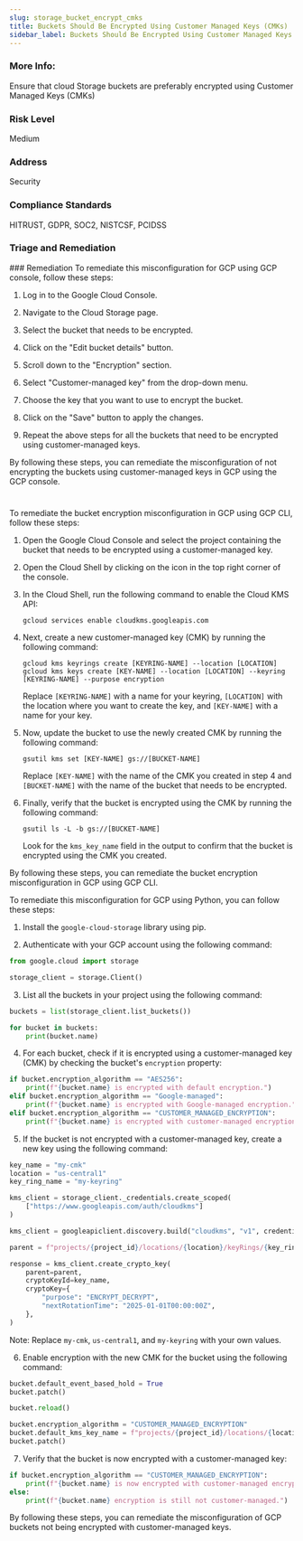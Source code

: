 ```yaml
---
slug: storage_bucket_encrypt_cmks
title: Buckets Should Be Encrypted Using Customer Managed Keys (CMKs)
sidebar_label: Buckets Should Be Encrypted Using Customer Managed Keys (CMKs)
---
```


### More Info:

Ensure that cloud Storage buckets are preferably encrypted using Customer Managed Keys (CMKs)

### Risk Level

Medium

### Address

Security

### Compliance Standards

HITRUST, GDPR, SOC2, NISTCSF, PCIDSS

### Triage and Remediation
<Tabs>
<Tab title='Remediation'>
### Remediation

<AccordionGroup>
<Accordion title='Using Console' defaultOpen='true'>
To remediate this misconfiguration for GCP using GCP console, follow these steps:

1. Log in to the Google Cloud Console.

2. Navigate to the Cloud Storage page.

3. Select the bucket that needs to be encrypted.

4. Click on the "Edit bucket details" button.

5. Scroll down to the "Encryption" section.

6. Select "Customer-managed key" from the drop-down menu.

7. Choose the key that you want to use to encrypt the bucket.

8. Click on the "Save" button to apply the changes.

9. Repeat the above steps for all the buckets that need to be encrypted using customer-managed keys.

By following these steps, you can remediate the misconfiguration of not encrypting the buckets using customer-managed keys in GCP using the GCP console.

#
</Accordion>

<Accordion title='Using CLI'>
To remediate the bucket encryption misconfiguration in GCP using GCP CLI, follow these steps:

1. Open the Google Cloud Console and select the project containing the bucket that needs to be encrypted using a customer-managed key.

2. Open the Cloud Shell by clicking on the icon in the top right corner of the console.

3. In the Cloud Shell, run the following command to enable the Cloud KMS API:

   ```
   gcloud services enable cloudkms.googleapis.com
   ```

4. Next, create a new customer-managed key (CMK) by running the following command:

   ```
   gcloud kms keyrings create [KEYRING-NAME] --location [LOCATION]
   gcloud kms keys create [KEY-NAME] --location [LOCATION] --keyring [KEYRING-NAME] --purpose encryption
   ```

   Replace `[KEYRING-NAME]` with a name for your keyring, `[LOCATION]` with the location where you want to create the key, and `[KEY-NAME]` with a name for your key.

5. Now, update the bucket to use the newly created CMK by running the following command:

   ```
   gsutil kms set [KEY-NAME] gs://[BUCKET-NAME]
   ```

   Replace `[KEY-NAME]` with the name of the CMK you created in step 4 and `[BUCKET-NAME]` with the name of the bucket that needs to be encrypted.

6. Finally, verify that the bucket is encrypted using the CMK by running the following command:

   ```
   gsutil ls -L -b gs://[BUCKET-NAME]
   ```

   Look for the `kms_key_name` field in the output to confirm that the bucket is encrypted using the CMK you created.

By following these steps, you can remediate the bucket encryption misconfiguration in GCP using GCP CLI.
</Accordion>

<Accordion title='Using Python'>
To remediate this misconfiguration for GCP using Python, you can follow these steps:

1. Install the `google-cloud-storage` library using pip.

2. Authenticate with your GCP account using the following command:
```python
from google.cloud import storage

storage_client = storage.Client()
```

3. List all the buckets in your project using the following command:
```python
buckets = list(storage_client.list_buckets())

for bucket in buckets:
    print(bucket.name)
```

4. For each bucket, check if it is encrypted using a customer-managed key (CMK) by checking the bucket's `encryption` property:
```python
if bucket.encryption_algorithm == "AES256":
    print(f"{bucket.name} is encrypted with default encryption.")
elif bucket.encryption_algorithm == "Google-managed":
    print(f"{bucket.name} is encrypted with Google-managed encryption.")
elif bucket.encryption_algorithm == "CUSTOMER_MANAGED_ENCRYPTION":
    print(f"{bucket.name} is encrypted with customer-managed encryption.")
```

5. If the bucket is not encrypted with a customer-managed key, create a new key using the following command:
```python
key_name = "my-cmk"
location = "us-central1"
key_ring_name = "my-keyring"

kms_client = storage_client._credentials.create_scoped(
    ["https://www.googleapis.com/auth/cloudkms"]
)

kms_client = googleapiclient.discovery.build("cloudkms", "v1", credentials=kms_client)

parent = f"projects/{project_id}/locations/{location}/keyRings/{key_ring_name}"

response = kms_client.create_crypto_key(
    parent=parent,
    cryptoKeyId=key_name,
    cryptoKey={
        "purpose": "ENCRYPT_DECRYPT",
        "nextRotationTime": "2025-01-01T00:00:00Z",
    },
)
```
Note: Replace `my-cmk`, `us-central1`, and `my-keyring` with your own values.

6. Enable encryption with the new CMK for the bucket using the following command:
```python
bucket.default_event_based_hold = True
bucket.patch()

bucket.reload()

bucket.encryption_algorithm = "CUSTOMER_MANAGED_ENCRYPTION"
bucket.default_kms_key_name = f"projects/{project_id}/locations/{location}/keyRings/{key_ring_name}/cryptoKeys/{key_name}"
bucket.patch()
```

7. Verify that the bucket is now encrypted with a customer-managed key:
```python
if bucket.encryption_algorithm == "CUSTOMER_MANAGED_ENCRYPTION":
    print(f"{bucket.name} is now encrypted with customer-managed encryption.")
else:
    print(f"{bucket.name} encryption is still not customer-managed.")
```

By following these steps, you can remediate the misconfiguration of GCP buckets not being encrypted with customer-managed keys.
</Accordion>

</AccordionGroup>
</Tab>
</Tabs>

